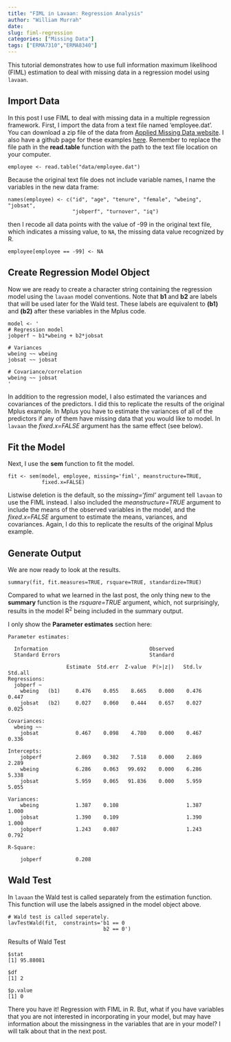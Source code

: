```yaml
---
title: "FIML in Lavaan: Regression Analysis"
author: "William Murrah"
date:
slug: fiml-regression
categories: ["Missing Data"]
tags: ["ERMA7310","ERMA8340"]
---
```


This tutorial demonstrates how to use full information maximum likelihood (FIML) estimation to deal with missing data in a regression model using `lavaan`. 

<h2>Import Data</h2>

<p>In this post I use FIML to deal with missing data in a multiple regression framework. First, I import the data from a text file named 'employee.dat'. You can download a zip file of the data from <a href="http://www.appliedmissingdata.com/book-examples.html">Applied Missing Data website</a>. I also have a github page for these examples <a href="https://github.com/wmmurrah/lavaanFIML">here</a>. Remember to replace the file path in the <strong>read.table</strong> function with the path to the text file location on your computer.</p>

<pre><code>employee &lt;- read.table("data/employee.dat")
</code></pre>

<p>Because the original text file does not include variable names, I name the variables in the new data frame:</p>

<pre><code>names(employee) &lt;- c("id", "age", "tenure", "female", "wbeing", "jobsat", 
                     "jobperf", "turnover", "iq")
</code></pre>

<p>then I recode all data points with the value of -99 in the original text file, which indicates a missing value, to <code>NA</code>, the missing data value recognized by R.</p>

<pre><code>employee[employee == -99] &lt;- NA
</code></pre>

<h2>Create Regression Model Object</h2>

<p>Now we are ready to create a character string containing the regression model using the <code>lavaan</code> model conventions. Note that <strong>b1</strong> and <strong>b2</strong> are labels that will be used later for the Wald test. These labels are equivalent to <strong>(b1)</strong> and <strong>(b2)</strong> after these variables in the Mplus code.</p>

<pre><code>model &lt;- '
# Regression model 
jobperf ~ b1*wbeing + b2*jobsat

# Variances
wbeing ~~ wbeing
jobsat ~~ jobsat

# Covariance/correlation
wbeing ~~ jobsat
'
</code></pre>

<p>In addition to the regression model, I also estimated the variances and covariances of the predictors. I did this to replicate the results of the original Mplus example. In Mplus you have to estimate the variances of all of the predictors if any of them have missing data that you would like to model. In <code>lavaan</code> the <em>fixed.x=FALSE</em> argument has the same effect (see below).</p>

<h2>Fit the Model</h2>

<p>Next, I use the <strong>sem</strong> function to fit the model.</p>

<pre><code>fit &lt;- sem(model, employee, missing='fiml', meanstructure=TRUE, 
           fixed.x=FALSE)
</code></pre>

<p>Listwise deletion is the default, so the <em>missing='fiml'</em> argument tell <code>lavaan</code> to use the FIML instead. I also included the <em>meanstructure=TRUE</em> argument to include the means of the observed variables in the model, and the <em>fixed.x=FALSE</em> argument to estimate the means, variances, and covariances. Again, I do this to replicate the results of the original Mplus example.</p>

<h2>Generate Output</h2>

<p>We are now ready to look at the results.</p>

<pre><code>summary(fit, fit.measures=TRUE, rsquare=TRUE, standardize=TRUE)
</code></pre>

<p>Compared to what we learned in the last post, the only thing new to the <strong>summary</strong> function is the <em>rsquare=TRUE</em> argument, which, not surprisingly, results in the model R<sup>2</sup> being included in the summary output.</p>

<p>I only show the <strong>Parameter estimates</strong> section here:</p>

<pre><code>Parameter estimates:

  Information                                 Observed
  Standard Errors                             Standard

                   Estimate  Std.err  Z-value  P(&gt;|z|)   Std.lv  Std.all
Regressions:
  jobperf ~
    wbeing   (b1)     0.476    0.055    8.665    0.000    0.476    0.447
    jobsat   (b2)     0.027    0.060    0.444    0.657    0.027    0.025

Covariances:
  wbeing ~~
    jobsat            0.467    0.098    4.780    0.000    0.467    0.336

Intercepts:
    jobperf           2.869    0.382    7.518    0.000    2.869    2.289
    wbeing            6.286    0.063   99.692    0.000    6.286    5.338
    jobsat            5.959    0.065   91.836    0.000    5.959    5.055

Variances:
    wbeing            1.387    0.108                      1.387    1.000
    jobsat            1.390    0.109                      1.390    1.000
    jobperf           1.243    0.087                      1.243    0.792

R-Square:

    jobperf           0.208
</code></pre>

<h2>Wald Test</h2>

<p>In <code>lavaan</code> the Wald test is called separately from the estimation function. This function will use the labels assigned in the model object above.</p>

<pre><code># Wald test is called seperately.
lavTestWald(fit,  constraints='b1 == 0
                               b2 == 0')
</code></pre>

<p>Results of Wald Test</p>

<pre><code>$stat
[1] 95.88081

$df
[1] 2

$p.value
[1] 0
</code></pre>

<p>There you have it! Regression with FIML in R. But, what if you have variables that you are not interested in incorporating in your model, but may have information about the missingness in the variables that are in your model? I will talk about that in the next post.</p>

